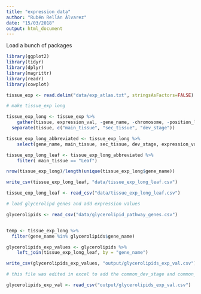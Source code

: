 ```yaml
---
title: "expression_data"
author: "Rubén Rellán Álvarez"
date: "15/03/2018"
output: html_document
---
```


Load a bunch of packages

```r
library(ggplot2)
library(tidyr)
library(dplyr)
library(magrittr)
library(readr)
library(cowplot)
```


```r
tissue_exp <- read.delim("data/exp_atlas.txt", stringsAsFactors=FALSE) 

# make tissue_exp long

tissue_exp_long <- tissue_exp %>%
	gather(tissue, expression_val, -gene_name, -chromosome, -position_left, -position_right) %>%
  separate(tissue, c("main_tissue", "sec_tissue", "dev_stage"))

tissue_exp_long_abbreviated <- tissue_exp_long %>%
	select(gene_name, main_tissue, sec_tissue, dev_stage, expression_val)

tissue_exp_long_leaf <- tissue_exp_long_abbreviated %>%
	filter( main_tissue == "Leaf")

nrow(tissue_exp_long)/length(unique(tissue_exp_long$gene_name))

write_csv(tissue_exp_long_leaf, "data/tissue_exp_long_leaf.csv")

tissue_exp_long_leaf <- read_csv("data/tissue_exp_long_leaf.csv")

# load glycerolipd genes and add expression values

glycerolipids <- read_csv("data/glycerolipid_pathway_genes.csv")


temp <- tissue_exp_long %>% 
  filter(gene_name %in% glycerolipids$gene_name)

glycerolipids_exp_values <- glycerolipids %>%
	left_join(tissue_exp_long_leaf, by = "gene_name")

write_csv(glycerolipids_exp_values, "output/glycerolipids_exp_val.csv")	

# this file was edited in excel to add the common_dev_stage and common_age variables

glycerolipids_exp_val <- read_csv("output/glycerolipids_exp_val.csv")



```



